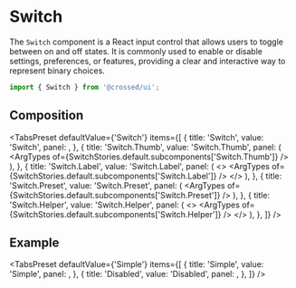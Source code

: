 
<Meta of={SwitchStories} />

# Switch

The `Switch` component is a React input control that allows users to toggle between on and off states.
It is commonly used to enable or disable settings, preferences, or features, providing a clear and interactive way to represent binary choices.

```jsx
import { Switch } from '@crossed/ui';
```

<Canvas of={SwitchStories.Primary} />

## Composition

<TabsPreset
  defaultValue={'Switch'}
  items={[
    {
      title: 'Switch',
      value: 'Switch',
      panel: <ArgTypes of={SwitchStories.default.component} />,
    },
    {
      title: 'Switch.Thumb',
      value: 'Switch.Thumb',
      panel: (
        <ArgTypes of={SwitchStories.default.subcomponents['Switch.Thumb']} />
      ),
    },
    {
      title: 'Switch.Label',
      value: 'Switch.Label',
      panel: (
        <>
          <ExtendText />
          <ArgTypes of={SwitchStories.default.subcomponents['Switch.Label']} />
        </>
      ),
    },
    {
      title: 'Switch.Preset',
      value: 'Switch.Preset',
      panel: (
        <ArgTypes of={SwitchStories.default.subcomponents['Switch.Preset']} />
      ),
    },
    {
      title: 'Switch.Helper',
      value: 'Switch.Helper',
      panel: (
        <>
          <ExtendText />
          <ArgTypes of={SwitchStories.default.subcomponents['Switch.Helper']} />
        </>
      ),
    },
  ]}
/>

## Example

<TabsPreset
  defaultValue={'Simple'}
  items={[
    {
      title: 'Simple',
      value: 'Simple',
      panel: <Canvas of={SwitchStories.Primary} />,
    },
    {
      title: 'Disabled',
      value: 'Disabled',
      panel: <Canvas of={SwitchStories.Disabled} />,
    },
  ]}
/>
